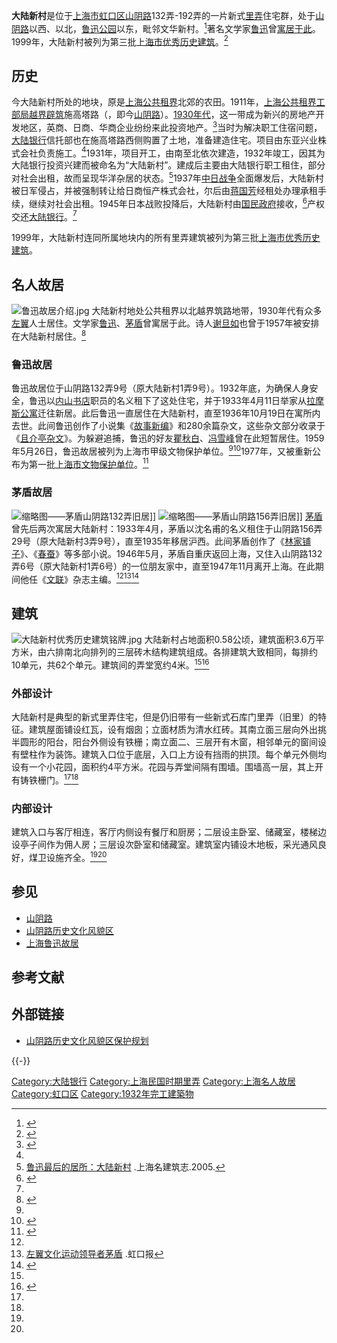 {{noteTA|G1=Unit}}
{{Coord|31.266028|121.484561|source:GoogleMaps|display=title}}
{{上海市优秀历史建筑
|省区市 = 上海市
|名称 = 大陆新村
|图片 =[[File:The_Continental_Terrace.JPG|250px]]
|编号 = HK-J-001-3
|时代 = 1931年至1932年
|所在 = [[上海市|上海市]][[虹口区|虹口区]][[山阴路|山阴路]]132弄-192弄
|公布 = 1999年
}}
'''大陆新村'''是位于[[上海市|上海市]][[虹口区|虹口区]][[山阴路|山阴路]]132弄-192弄的一片新式[[里弄|里弄]]住宅群，处于[[山阴路|山阴路]]以西、以北，[[鲁迅公园|鲁迅公园]]以东，毗邻文华新村。<ref name=a>{{cite book|title=上海百年名楼名宅|publisher=光明日报出版社|year=2006|page=24-26|author=|isbn=}}</ref>著名文学家[[鲁迅|鲁迅]]曾[[上海鲁迅故居|寓居于此]]。1999年，大陆新村被列为第三批[[上海市优秀历史建筑|上海市优秀历史建筑]]。<ref>{{cite web|url=http://ghzyj.sh.gov.cn/bxzc/zsc/lsfm/lsjz/200905/t20090521_301676.htm|title=上海市第三批优秀历史建筑名单|publisher=上海市规划和国土资源局|year=2009|access-date=2019-05-24|archive-date=2020-06-04|archive-url=https://web.archive.org/web/20200604140213/http://ghzyj.sh.gov.cn/bxzc/zsc/lsfm/lsjz/200905/t20090521_301676.htm|dead-url=yes}}</ref>

==历史==
今大陆新村所处的地块，原是[[上海公共租界|上海公共租界]]北郊的农田。1911年，[[上海公共租界工部局|上海公共租界工部局]][[越界筑路|越界辟筑]]施高塔路（{{lang-en|Scott Road}}，即今[[山阴路|山阴路]]）。[[1930年代上海|1930年代]]，这一带成为新兴的房地产开发地区，英商、日商、华商企业纷纷来此投资地产。<ref>{{cite book|url=http://www.shtong.gov.cn/newsite/node2/node4/node2249/node4418/node20195/node20315/node20329/userobject1ai8158.html|title=虹口区志·第一编·第三章·第八节：欧阳路街道|author=|publisher=上海社会科学院出版社|year=1999|isbn=|access-date=2019-04-15|archive-date=2016-03-26|archive-url=https://web.archive.org/web/20160326091935/http://www.shtong.gov.cn/Newsite/node2/node4/node2249/node4418/node20195/node20315/node20329/userobject1ai8158.html|dead-url=no}}</ref>当时为解决职工住宿问题，[[大陆银行|大陆银行]]信托部也在施高塔路西侧购置了土地，准备建造住宅。项目由东亚兴业株式会社负责施工。<ref name=a/>1931年，项目开工，由南至北依次建造，1932年竣工，因其为大陆银行投资兴建而被命名为“大陆新村”。建成后主要由大陆银行职工租住，部分对社会出租，故而呈现华洋杂居的状态。<ref name=b>[http://www.shtong.gov.cn/newsite/node2/node71994/node81772/node81776/node81788/userobject1ai109102.html 鲁迅最后的居所：大陆新村] {{Wayback|url=http://www.shtong.gov.cn/newsite/node2/node71994/node81772/node81776/node81788/userobject1ai109102.html |date=20180616231813 }}.上海名建筑志.2005.</ref>1937年[[中国抗日战争|中日战争]]全面爆发后，大陆新村被日军侵占，并被强制转让给日商恒产株式会社，尔后由[[蒋国芳|蒋国芳]]经租处办理承租手续，继续对社会出租。1945年日本战败投降后，大陆新村由[[国民政府|国民政府]]接收，<ref>{{cite book|title=上海鲁迅研究-第 8 卷|publisher=学林出版社|year=1997|page=248}}</ref>产权交还[[大陆银行|大陆银行]]。<ref name=a/>

1999年，大陆新村连同所属地块内的所有里弄建筑被列为第三批[[上海市优秀历史建筑|上海市优秀历史建筑]]。

==名人故居==
[[File:鲁迅故居介绍.jpg|thumb]]
大陆新村地处公共租界以北越界筑路地带，1930年代有众多[[左翼|左翼]]人士居住。文学家[[鲁迅|鲁迅]]、[[茅盾|茅盾]]曾寓居于此。诗人[[谢旦如|谢旦如]]也曾于1957年被安排在大陆新村居住。<ref>{{cite web|url=http://www.shszx.gov.cn/node2/node4810/node4851/node4864/u1ai64613.html|title=“红色小开” 谢旦如的革命情怀|publisher=联合时报|author=张林风|access-date=2015-07-11|archive-date=2015-07-12|archive-url=https://web.archive.org/web/20150712152039/http://www.shszx.gov.cn/node2/node4810/node4851/node4864/u1ai64613.html|dead-url=no}}</ref>
===鲁迅故居===
{{main|上海鲁迅故居}}
鲁迅故居位于山阴路132弄9号（原大陆新村1弄9号）。1932年底，为确保人身安全，鲁迅以[[内山书店|内山书店]]职员的名义租下了这处住宅，并于1933年4月11日举家从[[北川公寓|拉摩斯公寓]]迁往新居。此后鲁迅一直居住在大陆新村，直至1936年10月19日在寓所内去世。此间鲁迅创作了小说集《[[故事新编|故事新编]]》和280余篇杂文，这些杂文部分收录于《[[且介亭杂文|且介亭杂文]]》。为躲避追捕，鲁迅的好友[[瞿秋白|瞿秋白]]、[[冯雪峰|冯雪峰]]曾在此短暂居住。1959年5月26日，鲁迅故居被列为上海市甲级文物保护单位。<ref name=b/><ref>{{cite web|url=http://www.archives.sh.cn/shjy/shzg/201502/t20150209_41958.html|title=鲁迅故居——大陆新村9号的珍贵记忆|publisher=上海档案信息网|author=华汝国|date=2015-02-09|access-date=2015-07-11|archive-date=2016-06-20|archive-url=https://web.archive.org/web/20160620055339/http://archives.sh.cn/shjy/shzg/201502/t20150209_41958.html|dead-url=no}}</ref>1977年，又被重新公布为第一批[[上海市文物保护单位|上海市文物保护单位]]。<ref>{{cite book|url=http://www.shtong.gov.cn/newsite/node2/node4/node2249/node4418/node20228/node25050/node62972/userobject1ai11388.html|title=虹口区志·第三十三编·第二章·第二节：鲁迅故居|author=|publisher=上海社会科学院出版社|year=1999|isbn=|access-date=2019-04-15|archive-date=2016-04-26|archive-url=https://web.archive.org/web/20160426032918/http://www.shtong.gov.cn/Newsite/node2/node4/node2249/node4418/node20228/node25050/node62972/userobject1ai11388.html|dead-url=no}}</ref>
===茅盾故居===
[[File:Maodun_Shanyinlu_132_Long_Jiuju.jpg|缩略图]]——茅盾山阴路132弄旧居]]
[[File:Maodun_Shanyinlu_156_Long_Jiuju.JPG|缩略图]]——茅盾山阴路156弄旧居]]
[[茅盾|茅盾]]曾先后两次寓居大陆新村：1933年4月，茅盾以沈名甫的名义租住于山阴路156弄29号（原大陆新村3弄9号），直至1935年移居沪西。此间茅盾创作了《[[林家铺子|林家铺子]]》、《[[春蚕|春蚕]]》等多部小说。1946年5月，茅盾自重庆返回上海，又住入山阴路132弄6号（原大陆新村1弄6号）的一位朋友家中，直至1947年11月离开上海。在此期间他任《[[文联|文联]]》杂志主编。<ref name=b/><ref>[http://hongkouweekly.xinmin.cn/html/2011-04/25/content_1_9.htm 左翼文化运动领导者茅盾] {{Wayback|url=http://hongkouweekly.xinmin.cn/html/2011-04/25/content_1_9.htm |date=20160304134330 }}.虹口报</ref><ref>{{cite web|url=http://www.gmw.cn/01ds/2001-05/16/01-00721381F56553E448256A4E0002685D.htm|title=上海山阴路（原施高塔路大陆新村）一三二弄六号茅盾旧居|publisher=中华读书报|author=罗雪村|date=2001-05-16|access-date=2015-07-11|archive-date=2015-09-24|archive-url=https://web.archive.org/web/20150924022722/http://www.gmw.cn/01ds/2001-05/16/01-00721381F56553E448256A4E0002685D.htm|dead-url=no}}</ref>

==建筑==
[[File:大陆新村优秀历史建筑铭牌.jpg|thumb]]
大陆新村占地面积0.58公顷，建筑面积3.6万平方米，由六排南北向排列的三层砖木结构建筑组成。各排建筑大致相同，每排约10单元，共62个单元。建筑间的弄堂宽约4米。<ref name=a/><ref name=c>{{cite web|url=http://www.shhk.gov.cn/shhk/zjhk/20140902/001003002_0f73fe02-6ca0-41aa-8caf-087c274b5fd9.htm|title=山阴路新式里弄住宅|publisher=上海虹口|date=2014-09-02|access-date=2015-07-11|archive-date=2016-03-04|archive-url=https://web.archive.org/web/20160304121623/http://www.shhk.gov.cn/shhk/zjhk/20140902/001003002_0f73fe02-6ca0-41aa-8caf-087c274b5fd9.htm|dead-url=no}}</ref>

===外部设计===
大陆新村是典型的新式里弄住宅，但是仍旧带有一些新式石库门里弄（旧里）的特征。建筑屋面铺设红瓦，设有烟囱；立面材质为清水红砖。其南立面三层向外出挑半圆形的阳台，阳台外侧设有铁栅；南立面二、三层开有木窗，相邻单元的窗间设有壁柱作为装饰。建筑入口位于底层，入口上方设有挡雨的拱顶。每个单元外侧均设有一个小花园，面积约4平方米。花园与弄堂间隔有围墙。围墙高一层，其上开有铸铁栅门。<ref name=b/><ref name=c/>

===内部设计===
建筑入口与客厅相连，客厅内侧设有餐厅和厨房；二层设主卧室、储藏室，楼梯边设亭子间作为佣人房；三层设次卧室和储藏室。建筑室内铺设木地板，采光通风良好，煤卫设施齐全。<ref name=a/><ref name=b/>

==参见==
* [[山阴路|山阴路]]
* [[山阴路历史文化风貌区|山阴路历史文化风貌区]]
* [[上海鲁迅故居|上海鲁迅故居]]
==参考文献==
{{reflist|2}}
==外部链接==
* [http://ghzyj.sh.gov.cn/ghsp/ghsp/hk/201001/W020100106370086719830.jpg 山阴路历史文化风貌区保护规划]{{Wayback|url=http://ghzyj.sh.gov.cn/ghsp/ghsp/hk/201001/W020100106370086719830.jpg |date=20190524084856 }}
{{-}}
{{第三批上海市优秀历史建筑}}
[[Category:大陆银行|Category:大陆银行]]
[[Category:上海民国时期里弄|Category:上海民国时期里弄]]
[[Category:上海名人故居|Category:上海名人故居]]
[[Category:虹口区|Category:虹口区]]
[[Category:1932年完工建築物|Category:1932年完工建築物]]